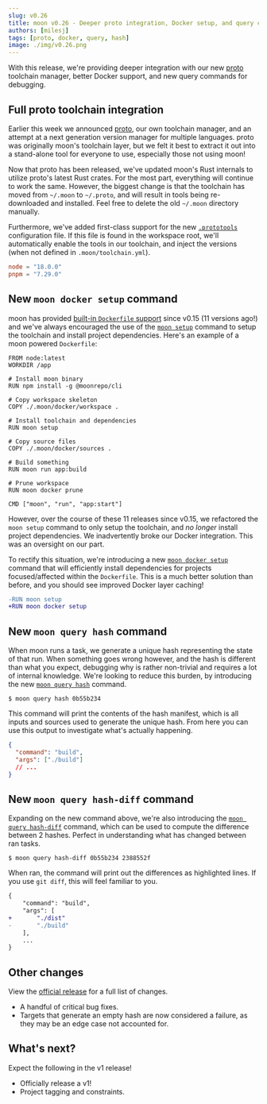 ```yaml
---
slug: v0.26
title: moon v0.26 - Deeper proto integration, Docker setup, and query commands
authors: [milesj]
tags: [proto, docker, query, hash]
image: ./img/v0.26.png
---
```



With this release, we're providing deeper integration with our new [proto](/proto) toolchain
manager, better Docker support, and new query commands for debugging.

<!--truncate-->

## Full proto toolchain integration

<div className="float-right ml-4 mb-1" style={{ width: '50%' }}>
  <Logo />
</div>

Earlier this week we announced [proto](/proto), our own toolchain manager, and an attempt at a next
generation version manager for multiple languages. proto was originally moon's toolchain layer, but
we felt it best to extract it out into a stand-alone tool for everyone to use, especially those not
using moon!

Now that proto has been released, we've updated moon's Rust internals to utilize proto's latest Rust
crates. For the most part, everything will continue to work the same. However, the biggest change is
that the toolchain has moved from `~/.moon` to `~/.proto`, and will result in tools being
re-downloaded and installed. Feel free to delete the old `~/.moon` directory manually.

Furthermore, we've added first-class support for the new [`.prototools`](/docs/proto/config)
configuration file. If this file is found in the workspace root, we'll automatically enable the
tools in our toolchain, and inject the versions (when not defined in `.moon/toolchain.yml`).

```toml title=".prototools"
node = "18.0.0"
pnpm = "7.29.0"
```

## New `moon docker setup` command

moon has provided [built-in `Dockerfile` support](/docs/guides/docker) since v0.15 (11 versions
ago!) and we've always encouraged the use of the [`moon setup`](/docs/commands/setup) command to
setup the toolchain and install project dependencies. Here's an example of a moon powered
`Dockerfile`:

```docker
FROM node:latest
WORKDIR /app

# Install moon binary
RUN npm install -g @moonrepo/cli

# Copy workspace skeleton
COPY ./.moon/docker/workspace .

# Install toolchain and dependencies
RUN moon setup

# Copy source files
COPY ./.moon/docker/sources .

# Build something
RUN moon run app:build

# Prune workspace
RUN moon docker prune

CMD ["moon", "run", "app:start"]
```

However, over the course of these 11 releases since v0.15, we refactored the `moon setup` command to
only setup the toolchain, and _no longer_ install project dependencies. We inadvertently broke our
Docker integration. This was an oversight on our part.

To rectify this situation, we're introducing a new
[`moon docker setup`](/docs/commands/docker/setup) command that will efficiently install
dependencies for projects focused/affected within the `Dockerfile`. This is a much better solution
than before, and you should see improved Docker layer caching!

```diff
-RUN moon setup
+RUN moon docker setup
```

## New `moon query hash` command

When moon runs a task, we generate a unique hash representing the state of that run. When something
goes wrong however, and the hash is different than what you expect, debugging why is rather
non-trivial and requires a lot of internal knowledge. We're looking to reduce this burden, by
introducing the new [`moon query hash`](/docs/commands/query/hash) command.

```shell
$ moon query hash 0b55b234
```

This command will print the contents of the hash manifest, which is all inputs and sources used to
generate the unique hash. From here you can use this output to investigate what's actually
happening.

```json
{
  "command": "build",
  "args": ["./build"]
  // ...
}
```

## New `moon query hash-diff` command

Expanding on the new command above, we're also introducing the
[`moon query hash-diff`](/docs/commands/query/hash-diff) command, which can be used to compute the
difference between 2 hashes. Perfect in understanding what has changed between ran tasks.

```shell
$ moon query hash-diff 0b55b234 2388552f
```

When ran, the command will print out the differences as highlighted lines. If you use `git diff`,
this will feel familiar to you.

```diff
{
	"command": "build",
	"args": [
+		"./dist"
-		"./build"
	],
	...
}
```

## Other changes

View the
[official release](https://github.com/moonrepo/moon/releases/tag/%40moonrepo%2Fcli%400.26.0) for a
full list of changes.

- A handful of critical bug fixes.
- Targets that generate an empty hash are now considered a failure, as they may be an edge case not
  accounted for.

## What's next?

Expect the following in the v1 release!

- Officially release a v1!
- Project tagging and constraints.
